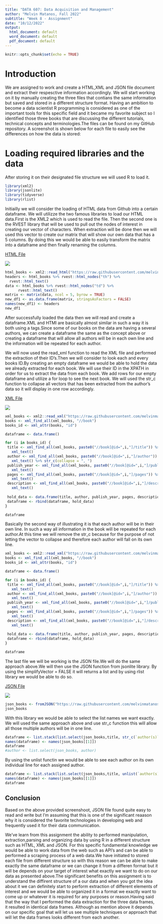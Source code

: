 ```yaml
---
title: "DATA 607: Data Acquisition and Management"
author: "Melvin Matanos, Fall 2022"
subtitle: "Week 8 - Assignment"
date: "10/12/2022"
output:
  html_document: default
  word_document: default
  pdf_document: default
---
```


```r
knitr::opts_chunk$set(echo = TRUE)
```

# Introduction

We are assigned to work and create a HTML,XML and JSON file document and extract their respesctive information accordingly. We will start working on it by manually creating the three files that contians the same information but saved and stored in a different structure format.
Having an ambition to become a data scientist R programming is considered as one of the important tools for this specific field and it became my favorite subject so I identified those three books that are discussing the different tutorials, technical concepts and terminologies.The files can be found on my GitHub repository. A screenshot is shown below for each file to easily see the differences on how the data is stored:

# Loading required libraries and the data

After storing it on their designated file structure we will used R to load it.

```r
library(xml2)
library(jsonlite)
library(tidyverse)
library(rlist)
```

Initiailly we will consider the loading of HTML data from Github into a certain dataframe. We will utilizze the two famous libraries to load our HTML data.First is the XML2 which is used to read the file. Then the second one is the RVEST library that will be used to pull out the nodes of interest in creating our vector of characters. When extraction will be done then we will used this vector to create our matrix that will show our own data that has a 5 columns. By doing this we would be able to easily transform the matrix into a dataframe and then finally renaming the columns.

[HTML File](https://github.com/melvinmatanos2008/data_science_activity/blob/main/favorite_books.html)

![](/Users/melvinmatanos/Desktop/favorite_books/HTML.png)

```r
html_books <- xml2::read_html("https://raw.githubusercontent.com/melvinmatanos2008/data_science_activity/main/favorite_books.html")
headers <- html_books %>% rvest::html_nodes("th") %>% 
  rvest::html_text() 
data <- html_books %>% rvest::html_nodes("td") %>% 
      rvest::html_text()
matrix <- matrix(data, ncol = 5, byrow = TRUE)
new_df1 <- as.data.frame(matrix, stringsAsFactors = FALSE) 
names(new_df1) <- headers
new_df1

```

After successfully loaded the data then we will read and create a dataframe.XML and HTMl are basically almost similar in such a way it is both using a tags.Since some of our books on the data are having a several authors, we can create a dataframe the same as the concept above or creating a dataframe that will allow all authors will be in each own line and the information will be repeated for each author.

We will now used the read_xml function to read the XML file and performed the extraction of their ID's.Then we will consider to look each and every books ID.By creating an empty dataframe we would be able to hold the data we already extracted for each book. We will use their ID in the XPATH in order for us to extract the data from each book. We add rows for our empty dataframe and utilize a for loop to see the next book. We will used the str_c function to collapse all vectors that has been extracted from the author's data so it will display in one row accordingly.


[XML File](https://github.com/melvinmatanos2008/data_science_activity/blob/main/favotie_books.xml)

![](/Users/melvinmatanos/Desktop/favorite_books/XML.png)

```r
xml_books <- xml2::read_xml("https://raw.githubusercontent.com/melvinmatanos2008/data_science_activity/main/favotie_books.xml")
books <- xml_find_all(xml_books, "//book")
books_id <- xml_attr(books, "id") 

dataframe <- data.frame()

for (i in books_id) { 
 title <- xml_find_all(xml_books, paste0("//book[@id=",i,"]/title")) %>%
   xml_text()
 author <- xml_find_all(xml_books, paste0("//book[@id=",i,"]/author")) %>%
   xml_text() %>% str_c(collapse = ", ")
 publish_year <- xml_find_all(xml_books, paste0("//book[@id=",i,"]/publish_year")) %>%
   xml_text()
 pages <- xml_find_all(xml_books, paste0("//book[@id=",i,"]/pages")) %>%
   xml_text()
 description <- xml_find_all(xml_books, paste0("//book[@id=",i,"]/description")) %>%
   xml_text()
 
 hold_data <- data.frame(title, author, publish_year, pages, description) 
 dataframe <- rbind(dataframe, hold_data)
}

dataframe

```

Basically the second way of illustrating it is that each author will be in their own line. In such a way all information in the book will be repeated for each author.At this time we will remove the str_c because for the purpose of not letting the vector to collapse and therefore each author will fall on its own line.


```r
xml_books <- xml2::read_xml("https://raw.githubusercontent.com/melvinmatanos2008/data_science_activity/main/favotie_books.xml")
books <- xml_find_all(xml_books, "//book")
books_id <- xml_attr(books, "id") 

dataframe <- data.frame()

for (i in books_id) { 
 title <- xml_find_all(xml_books, paste0("//book[@id=",i,"]/title")) %>%
   xml_text()
 author <- xml_find_all(xml_books, paste0("//book[@id=",i,"]/author")) %>%
   xml_text()
 publish_year <- xml_find_all(xml_books, paste0("//book[@id=",i,"]/publish_year")) %>%
   xml_text()
 pages <- xml_find_all(xml_books, paste0("//book[@id=",i,"]/pages")) %>%
   xml_text()
 description <- xml_find_all(xml_books, paste0("//book[@id=",i,"]/description")) %>%
   xml_text()
 
 hold_data <- data.frame(title, author, publish_year, pages, description) 
 dataframe <- rbind(dataframe, hold_data)
}

dataframe
```

The last file we will be working is the JSON file.We will do the same approach above.We will then use the JSON function from jsonlite library. By using the simplifyVector = FALSE it will returns a list and by using rlist library we would be able to do so.

 [JSON File](https://github.com/melvinmatanos2008/data_science_activity/blob/main/favorite_books.json)

![](/Users/melvinmatanos/Desktop/favorite_books/JSON.png)

```r
json_books <- fromJSON("https://raw.githubusercontent.com/melvinmatanos2008/data_science_activity/main/favorite_books.json", simplifyVector = FALSE)$favorite_subject_books
json_books
```

With this library we would be able to select the list names we want exactly. We will used the same approach above and use str_c function this will allow all those multiple authors will be in one line.

```r
dataframe <- list.stack(list.select(json_books,title, str_c(`author(s)`, collapse = ", "),publish_year, pages, description))
names(dataframe) <- names(json_books[[1]])
dataframe
#author <- list.select(json_books, author)
```


By using the unlist functin we would be able to see each author on its own individual line for each assigned author.

```r
dataframe <- list.stack(list.select(json_books,title, unlist(`author(s)`),publish_year, pages, description))
names(dataframe) <- names(json_books[[1]])
dataframe
```

## Conclusion

Based on the above  provided screenshoot, JSON file found quite easy to read and write but I'm assuming that this is one of the significant reaason why it is considered the favorite technologies in developing web and frequently used it for their data communication.

We've learn from this assignment the ability to performed manipulation, extraction,parsing and organizing data  by using R in a different structure such as HTML, XML and JSON. For this specific fundamental knowledge we would be able to work data from the web such as API's and can be able to performed a scraping process of a web data.We have initiated to stored each file from different structure so with this reason we can be able to make exactly the same dataframe or we can change it from a differen format but it will be depends on your target of interest what exactly we want to do on our data as presented above.The significant benefits on this assignment is to understand the diffirent structure of a our data and when you got the idea about it we can definitely start to perform extraction of different elements of interest and we would be able to organized it in a format we exactly want to come up or whatever it is required for any purposes or reason.Having said that the way that I performed the data extraction for the three data frames, it resulted in identical data frames. Although as mention above it depends on our specific goal that will let us see multiple techniques or approach that will let the data frames looks different from each another.
 
